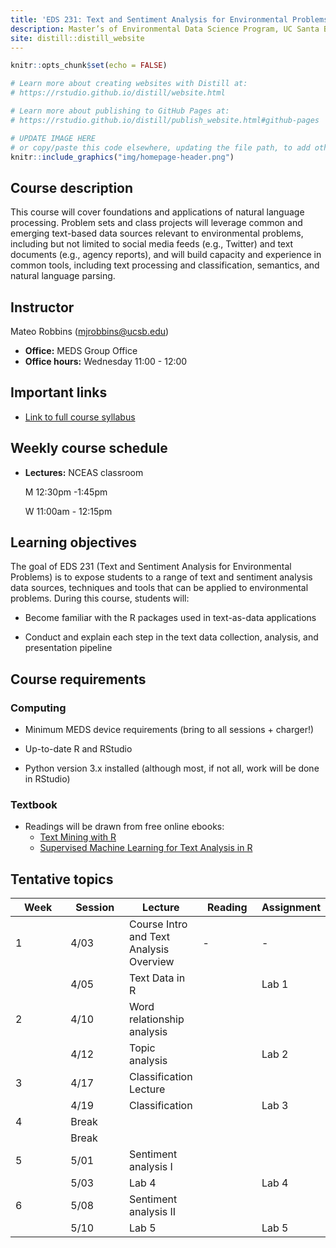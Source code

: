 ```yaml
---
title: 'EDS 231: Text and Sentiment Analysis for Environmental Problems'
description: Master’s of Environmental Data Science Program, UC Santa Barbara
site: distill::distill_website
---
```


```r
knitr::opts_chunk$set(echo = FALSE)

# Learn more about creating websites with Distill at:
# https://rstudio.github.io/distill/website.html

# Learn more about publishing to GitHub Pages at:
# https://rstudio.github.io/distill/publish_website.html#github-pages

```

```r

# UPDATE IMAGE HERE
# or copy/paste this code elsewhere, updating the file path, to add other images to your site!
knitr::include_graphics("img/homepage-header.png")
```

## Course description

This course will cover foundations and applications of natural language processing. Problem sets and class projects will leverage common and emerging text-based data sources relevant to environmental problems, including but not limited to social media feeds (e.g., Twitter) and text documents (e.g., agency reports), and will build capacity and experience in common tools, including text processing and classification, semantics, and natural language parsing.

## Instructor

Mateo Robbins ([mjrobbins\@ucsb.edu](mailto:mjrobbins@ucsb.edu){.email})

-   **Office:** MEDS Group Office
-   **Office hours:** Wednesday 11:00 - 12:00

## Important links

-   [Link to full course syllabus](https://docs.google.com/document/d/1BxkLEt02rBUl-HcfM7J0rfu0XpnPBOInKAsGBIz2fqc/edit?usp=sharing)

## Weekly course schedule

-   **Lectures:** NCEAS classroom

    M 12:30pm -1:45pm  

    W 11:00am - 12:15pm

## Learning objectives

The goal of EDS 231 (Text and Sentiment Analysis for Environmental Problems) is to expose students to a range of text and sentiment analysis data sources, techniques and tools that can be applied to environmental problems. During this course, students will:

-   Become familiar with the R packages used in text-as-data applications

-   Conduct and explain each step in the text data collection, analysis, and presentation pipeline

## Course requirements

### Computing

-   Minimum MEDS device requirements (bring to all sessions + charger!)

-   Up-to-date R and RStudio

-   Python version 3.x installed (although most, if not all, work will be done in RStudio)

### Textbook

-   Readings will be drawn from free online ebooks:
    -   [Text Mining with R](https://www.tidytextmining.com/)
    -   [Supervised Machine Learning for Text Analysis in R](https://smltar.com/)

## Tentative topics

| Week | Session | Lecture                                 | Reading | Assignment |
|---------------|---------------|---------------|---------------|---------------|
| 1    | 4/03    | Course Intro and Text Analysis Overview | \-      | \-         |
|      | 4/05    | Text Data in R                          |         | Lab 1      |
| 2    | 4/10    | Word relationship analysis              |         |            |
|      | 4/12    | Topic analysis                          |         | Lab 2      |
| 3    | 4/17    | Classification Lecture                  |         |            |
|      | 4/19    | Classification                          |         | Lab 3      |
| 4    | Break   |                                         |         |            |
|      | Break   |                                         |         |            |
| 5    | 5/01    | Sentiment analysis I                    |         |            |
|      | 5/03    | Lab 4                                   |         | Lab 4      |
| 6    | 5/08    | Sentiment analysis II                   |         |            |
|      | 5/10    | Lab 5                                   |         | Lab 5      |
